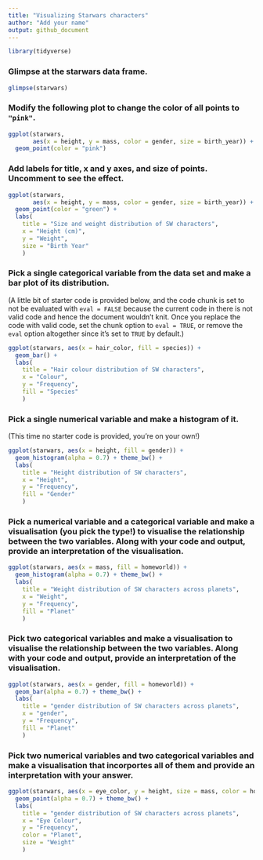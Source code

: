 ```yaml
---
title: "Visualizing Starwars characters"
author: "Add your name"
output: github_document
---
```


```r
library(tidyverse)
```

### Glimpse at the starwars data frame.

```r
glimpse(starwars)
```

### Modify the following plot to change the color of all points to `"pink"`.

```r
ggplot(starwars, 
       aes(x = height, y = mass, color = gender, size = birth_year)) +
  geom_point(color = "pink")
```

### Add labels for title, x and y axes, and size of points. Uncomment to see the effect.

```r
ggplot(starwars, 
       aes(x = height, y = mass, color = gender, size = birth_year)) +
  geom_point(color = "green") +
  labs(
    title = "Size and weight distribution of SW characters",
    x = "Height (cm)", 
    y = "Weight",
    size = "Birth Year"
    )
```

### Pick a single categorical variable from the data set and make a bar plot of its distribution.

(A little bit of starter code is provided below, and the code chunk is set to not be evaluated with `eval = FALSE` because the current code in there is not valid code and hence the document wouldn't knit. Once you replace the code with valid code, set the chunk option to `eval = TRUE`, or remove the `eval` option altogether since it's set to `TRUE` by default.)

```r
ggplot(starwars, aes(x = hair_color, fill = species)) +
  geom_bar() +
  labs(
    title = "Hair colour distribution of SW characters",
    x = "Colour", 
    y = "Frequency",
    fill = "Species"
    )
```

### Pick a single numerical variable and make a histogram of it.

(This time no starter code is provided, you're on your own!)

```r
ggplot(starwars, aes(x = height, fill = gender)) +
  geom_histogram(alpha = 0.7) + theme_bw() +
  labs(
    title = "Height distribution of SW characters",
    x = "Height", 
    y = "Frequency",
    fill = "Gender"
    )
```

### Pick a numerical variable and a categorical variable and make a visualisation (you pick the type!) to visualise the relationship between the two variables. Along with your code and output, provide an interpretation of the visualisation.

```r
ggplot(starwars, aes(x = mass, fill = homeworld)) +
  geom_histogram(alpha = 0.7) + theme_bw() +
  labs(
    title = "Weight distribution of SW characters across planets",
    x = "Weight", 
    y = "Frequency",
    fill = "Planet"
    )
```

### Pick two categorical variables and make a visualisation to visualise the relationship between the two variables. Along with your code and output, provide an interpretation of the visualisation.

```r
ggplot(starwars, aes(x = gender, fill = homeworld)) +
  geom_bar(alpha = 0.7) + theme_bw() +
  labs(
    title = "gender distribution of SW characters across planets",
    x = "gender", 
    y = "Frequency",
    fill = "Planet"
    )
```

### Pick two numerical variables and two categorical variables and make a visualisation that incorportes all of them and provide an interpretation with your answer.

```r
ggplot(starwars, aes(x = eye_color, y = height, size = mass, color = homeworld)) +
  geom_point(alpha = 0.7) + theme_bw() +
  labs(
    title = "gender distribution of SW characters across planets",
    x = "Eye Colour", 
    y = "Frequency",
    color = "Planet",
    size = "Weight"
    )
```
